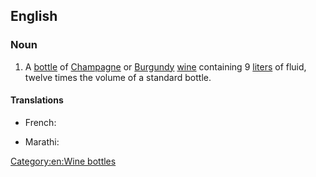 ==English==

===Noun===
{{en-noun}}

# A [[bottle]] of [[Champagne]] or [[Burgundy]] [[wine]] containing 9 [[liter]]s of fluid, twelve times the volume of a standard bottle.

====Translations====
{{trans-top|bottle of champagne or Burgundy wine}}
* French: {{t+|fr|salmanazar|m}}
{{trans-mid}}
* Marathi: {{t|mr|साल्मानाजार|f|tr=sālmānāzāra|sc=Deva}}
{{trans-bottom}}

[[Category:en:Wine bottles]]
